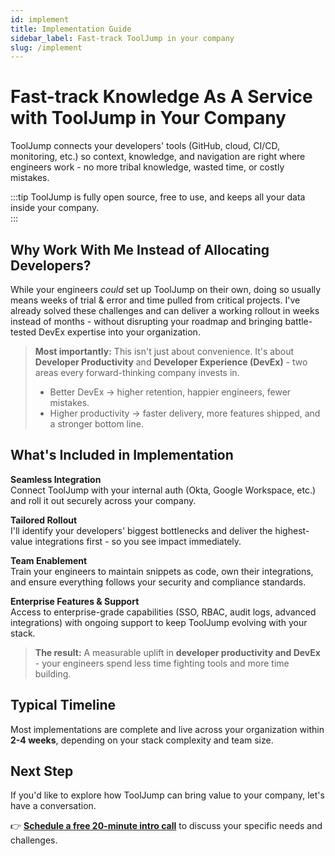 ```yaml
---
id: implement
title: Implementation Guide
sidebar_label: Fast-track ToolJump in your company
slug: /implement
---
```


# Fast-track Knowledge As A Service with ToolJump in Your Company

ToolJump connects your developers' tools (GitHub, cloud, CI/CD, monitoring, etc.) so context, knowledge, and navigation are right where engineers work - no more tribal knowledge, wasted time, or costly mistakes.

:::tip
ToolJump is fully open source, free to use, and keeps all your data inside your company.  
:::

## Why Work With Me Instead of Allocating Developers?

While your engineers *could* set up ToolJump on their own, doing so usually means weeks of trial & error and time pulled from critical projects. I've already solved these challenges and can deliver a working rollout in weeks instead of months - without disrupting your roadmap and bringing battle-tested DevEx expertise into your organization.

> **Most importantly:** This isn't just about convenience. It's about **Developer Productivity** and **Developer Experience (DevEx)** - two areas every forward-thinking company invests in.
> - Better DevEx → higher retention, happier engineers, fewer mistakes.  
> - Higher productivity → faster delivery, more features shipped, and a stronger bottom line.

## What's Included in Implementation

**Seamless Integration**  
Connect ToolJump with your internal auth (Okta, Google Workspace, etc.) and roll it out securely across your company.

**Tailored Rollout**  
I'll identify your developers' biggest bottlenecks and deliver the highest-value integrations first - so you see impact immediately.

**Team Enablement**  
Train your engineers to maintain snippets as code, own their integrations, and ensure everything follows your security and compliance standards.

**Enterprise Features & Support**  
Access to enterprise-grade capabilities (SSO, RBAC, audit logs, advanced integrations) with ongoing support to keep ToolJump evolving with your stack.

> **The result:** A measurable uplift in **developer productivity and DevEx** - your engineers spend less time fighting tools and more time building.

## Typical Timeline

Most implementations are complete and live across your organization within **2-4 weeks**, depending on your stack complexity and team size.

## Next Step

If you'd like to explore how ToolJump can bring value to your company, let's have a conversation.

👉 **[Schedule a free 20-minute intro call](#)** to discuss your specific needs and challenges.